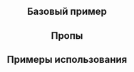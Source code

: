 
<Meta of={SwitcherStories} />

<Header
  component="Switcher"
  guides="https://guides.kontur.ru/components/selection-elements/switcher/"
  figma="https://www.figma.com/file/87ScqxPzJpF9DcVBNYWOjM/%E2%9A%A1-Kontur-UI-Modern-Layout?node-id=281%3A17973"
/>

<Description />

## Базовый пример

<Primary />

## Пропы

<PropsTable />

## Примеры использования

<Stories title="" includePrimary={false} />
